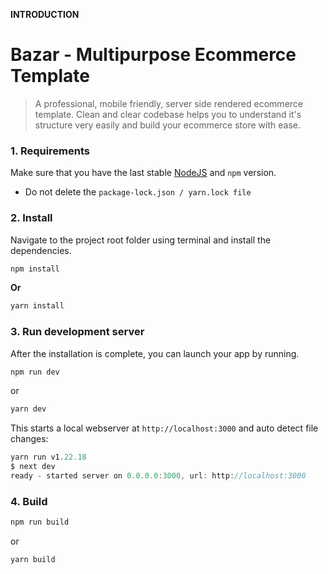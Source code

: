 **INTRODUCTION**

<h1 className="text-primary">Bazar - Multipurpose Ecommerce Template</h1>

> A professional, mobile friendly, server side rendered ecommerce template. Clean and clear codebase helps you to understand it's structure very easily and build your ecommerce store with ease.

<h3>1. Requirements</h3>

Make sure that you have the last stable [NodeJS](https://nodejs.org/en/download/) and `npm` version.

- Do not delete the `package-lock.json / yarn.lock file`

<h3>2. Install</h3>

Navigate to the project root folder using terminal and install the dependencies.

```js
npm install
```

**Or**

```js
yarn install
```

<h3>3. Run development server</h3>

After the installation is complete, you can launch your app by running.

```js
npm run dev
```

or

```js
yarn dev
```

This starts a local webserver at `http://localhost:3000` and auto detect file changes:

```js
yarn run v1.22.18
$ next dev
ready - started server on 0.0.0.0:3000, url: http://localhost:3000
```

<h3>4. Build</h3>

```js
npm run build
```

or

```js
yarn build
```
